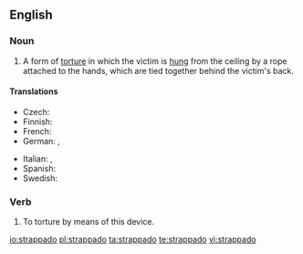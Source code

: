 ==English==
{{wikipedia}}

===Noun===
{{en-noun|~|strappados|pl2=strappadoes}}

# A form of [[torture]] in which the victim is [[hung]] from the ceiling by a rope attached to the hands, which are tied together behind the victim's back.

====Translations====
{{trans-top|form of torture}}
* Czech: {{t-|cs|estrapáda}}
* Finnish: {{t-|fi|strappado}}
* French: {{t+|fr|estrapade|f}}
* German: {{t-|de|Strappado}}, {{t+|de|Pendel}}
{{trans-mid}}
* Italian: {{t-|it|strappata|f}}, {{t-|it|tratti di fune}}
* Spanish: {{t+|es|garrucha|f}}
* Swedish: {{t-|sv|strappado}}
{{trans-bottom}}

===Verb===
{{en-verb}}

# {{context|transitive|lang=en}} To torture by means of this device.

[[io:strappado]]
[[pl:strappado]]
[[ta:strappado]]
[[te:strappado]]
[[vi:strappado]]